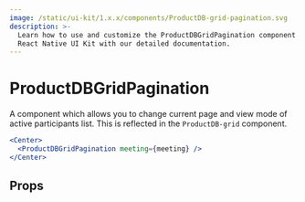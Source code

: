 ```yaml
---
image: /static/ui-kit/1.x.x/components/ProductDB-grid-pagination.svg
description: >-
  Learn how to use and customize the ProductDBGridPagination component in ProductDB's
  React Native UI Kit with our detailed documentation.
---
```


# ProductDBGridPagination

A component which allows you to change current page and view mode of active
participants list. This is reflected in the `ProductDB-grid` component.

```jsx
<Center>
  <ProductDBGridPagination meeting={meeting} />
</Center>
```

## Props

<PropsTable of="ProductDB-grid-pagination" />

<head>
  <title>React Native UI Kit ProductDBGridPagination</title>
</head>
